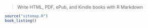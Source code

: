 

> Write HTML, PDF, ePub, and Kindle books with R Markdown

```r
source("sitemap.R")
book_listing()
```
